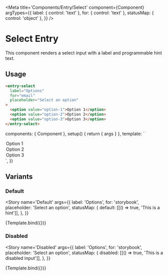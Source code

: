 
<Meta
  title='Components/Entry/Select'
  component={Component}
  argTypes={{
    label: { control: 'text' },
    for: { control: 'text' },
    statusMap: { control: 'object' },
  }}
/>

# Select Entry

This component renders a select input with a label and programmable hint text.

## Usage

```html
<entry-select
  label="Options"
  for="email"
  placeholder="Select an option"
>
  <option value="option-1">Option 1</option>
  <option value="option-2">Option 2</option>
  <option value="option-3">Option 3</option>
</entry-select>
```

  components: { Component },
  setup() {
    return { args }
  },
  template: `<Component v-bind="args">
  <option value="option-1">Option 1</option>
  <option value="option-2">Option 2</option>
  <option value="option-3">Option 3</option>
</Component>`,
})

## Variants

### Default

<Story
  name='Default'
  args={{
    label: 'Options',
    for: 'storybook',
    placeholder: 'Select an option',
    statusMap: {
      default: [[() => true, 'This is a hint']],
    },
  }}
>
  {Template.bind({})}
</Story>

### Disabled

<Story
  name='Disabled'
  args={{
    label: 'Options',
    for: 'storybook',
    placeholder: 'Select an option',
    statusMap: {
      disabled: [[() => true, 'This is a disabled input']],
    },
  }}
>
  {Template.bind({})}
</Story>
